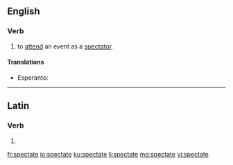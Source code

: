 ==English==

===Verb===
{{en-verb|spectat}}

# {{context|intransitive|lang=en}} to [[attend]] an event as a [[spectator]].

====Translations====
{{trans-top|attend an event as a spectator}}
* Esperanto: {{t|eo|spekti}}
{{trans-mid}}
{{trans-bottom}}

----

==Latin==

===Verb===
{{la-verb-form|spectāte}}

# {{conjugation of|spectō||1|p|pres|act|imp|lang=la}}

[[fr:spectate]]
[[io:spectate]]
[[ku:spectate]]
[[li:spectate]]
[[mg:spectate]]
[[vi:spectate]]